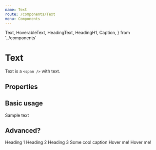 ```yaml
---
name: Text
route: /components/Text
menu: Components
---
```



  Text,
  HoverableText,
  HeadingText,
  HeadingH1,
  Caption,
} from '../components'

# Text

Text is a `<span />` with text. 

## Properties

<Props of={Text} />

## Basic usage

<Text>Sample text</Text>

## Advanced?

<Playground>
  <HeadingH1 kind='serif'>Heading 1</HeadingH1>
  <HeadingText variant="headingMedium">Heading 2</HeadingText>
  <HeadingText variant="headingSmall">Heading 3</HeadingText>
  <Caption color="complementaryLight">Some cool caption</Caption>
  <HoverableText variant="bodySm" activeColour="accentDark">
    <Text mr="xs" color="complementaryLight" inlineBlock>Hover me!</Text>
    <Text inlineBlock>Hover me!</Text>
  </HoverableText>
</Playground>
